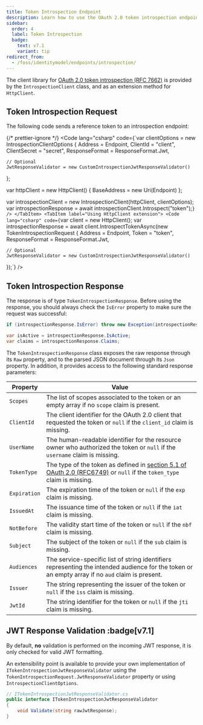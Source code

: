 ```yaml
---
title: Token Introspection Endpoint
description: Learn how to use the OAuth 2.0 token introspection endpoint to validate and inspect access tokens using HttpClient extensions.
sidebar:
  order: 4
  label: Token Introspection
  badge:
    text: v7.1
    variant: tip
redirect_from:
  - /foss/identitymodel/endpoints/introspection/
---
```



The client library for [OAuth 2.0 token introspection (RFC 7662)](https://tools.ietf.org/html/rfc7662) is provided by the `IntrospectionClient` class,
and as an extension method for `HttpClient`.

## Token Introspection Request

The following code sends a reference token to an introspection endpoint:

{/* prettier-ignore */}
<Tabs>
    <TabItem label="Using IntrospectionClient">
        <Code
            lang="csharp"
            code={`var clientOptions = new IntrospectionClientOptions
{
    Address = Endpoint,
    ClientId = "client",
    ClientSecret = "secret",
    ResponseFormat = ResponseFormat.Jwt,

    // Optional
    JwtResponseValidator = new CustomIntrospectionJwtResponseValidator()
};

var httpClient = new HttpClient()
{
    BaseAddress = new Uri(Endpoint)
};

var introspectionClient = new IntrospectionClient(httpClient, clientOptions);
var introspectionResponse = await introspectionClient.Introspect("token");`}
        />
    </TabItem>
    <TabItem label="Using HttpClient extension">
        <Code
            lang="csharp"
            code={`var client = new HttpClient();
var introspectionResponse = await client.IntrospectTokenAsync(new TokenIntrospectionRequest
{
    Address = Endpoint,
    Token = "token",
    ResponseFormat = ResponseFormat.Jwt,

    // Optional
    JwtResponseValidator = new CustomIntrospectionJwtResponseValidator()
});`}
        />
    </TabItem>
</Tabs>

## Token Introspection Response

The response is of type `TokenIntrospectionResponse`. Before using the response, you should always check the `IsError`
property to make sure the request was successful:

```csharp
if (introspectionResponse.IsError) throw new Exception(introspectionResponse.Error);

var isActive = introspectionResponse.IsActive;
var claims = introspectionResponse.Claims;
```

The `TokenIntrospectionResponse` class exposes the raw response through its `Raw` property,
and to the parsed JSON document through its `Json` property.
In addition, it provides access to the following standard response parameters:

| Property     | Value                                                                                                                                                                               |
|--------------|-------------------------------------------------------------------------------------------------------------------------------------------------------------------------------------|
| `Scopes`     | The list of scopes associated to the token or an empty array if no `scope` claim is present.                                                                                        |
| `ClientId`   | The client identifier for the OAuth 2.0 client that requested the token or `null` if the `client_id` claim is missing.                                                              |
| `UserName`   | The human-readable identifier for the resource owner who authorized the token or `null` if the `username` claim is missing.                                                         |
| `TokenType`  | The type of the token as defined in [section 5.1 of OAuth 2.0 (RFC6749)](https://datatracker.ietf.org/doc/html/rfc6749#section-5.1) or `null` if the `token_type` claim is missing. |
| `Expiration` | The expiration time of the token or `null` if the `exp` claim is missing.                                                                                                           |
| `IssuedAt`   | The issuance time of the token or `null` if the `iat` claim is missing.                                                                                                             |
| `NotBefore`  | The validity start time of the token or `null` if the `nbf` claim is missing.                                                                                                       |
| `Subject`    | The subject of the token or `null` if the `sub` claim is missing.                                                                                                                   |
| `Audiences`  | The service-specific list of string identifiers representing the intended audience for the token or an empty array if no `aud` claim is present.                                    |
| `Issuer`     | The string representing the issuer of the token or `null` if the `iss` claim is missing.                                                                                            |
| `JwtId`      | The string identifier for the token or `null` if the `jti` claim is missing.                                                                                                        |

## JWT Response Validation :badge[v7.1]

By default, **no** validation is performed on the incoming JWT response, it is only checked for valid JWT formatting.

An extensibility point is available to provide your own implementation of `ITokenIntrospectionJwtResponseValidator` using the `TokenIntrospectionRequest.JwtResponseValidator` property or using `IntrospectionClientOptions`.

```csharp
// ITokenIntrospectionJwtResponseValidator.cs
public interface ITokenIntrospectionJwtResponseValidator
{
    void Validate(string rawJwtResponse);
}
```
